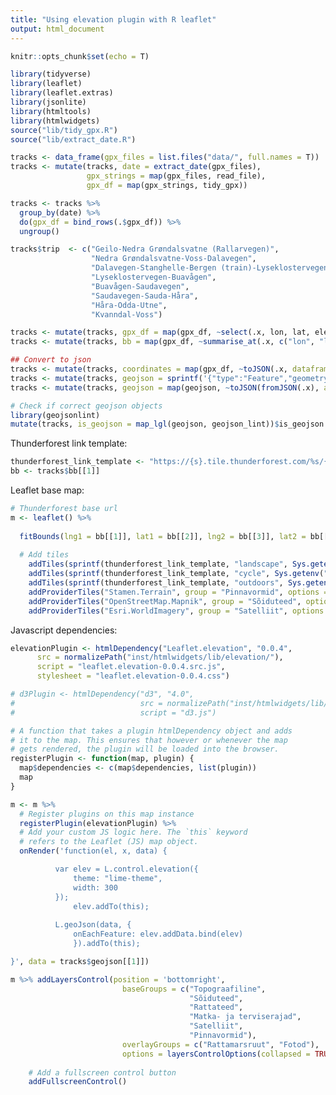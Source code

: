 ```yaml
---
title: "Using elevation plugin with R leaflet"
output: html_document
---
```


<script src="inst/htmlwidgets/lib/d3/d3.js" type="text/javascript" charset="utf-8"></script>

```r
knitr::opts_chunk$set(echo = T)
```


```r
library(tidyverse)
library(leaflet)
library(leaflet.extras)
library(jsonlite)
library(htmltools)
library(htmlwidgets)
source("lib/tidy_gpx.R")
source("lib/extract_date.R")

tracks <- data_frame(gpx_files = list.files("data/", full.names = T))
tracks <- mutate(tracks, date = extract_date(gpx_files),
                 gpx_strings = map(gpx_files, read_file),
                 gpx_df = map(gpx_strings, tidy_gpx))

tracks <- tracks %>%
  group_by(date) %>%
  do(gpx_df = bind_rows(.$gpx_df)) %>%
  ungroup()

tracks$trip  <- c("Geilo-Nedra Grøndalsvatne (Rallarvegen)",
                  "Nedra Grøndalsvatne-Voss-Dalavegen",
                  "Dalavegen-Stanghelle-Bergen (train)-Lyseklostervegen",
                  "Lyseklostervegen-Buavågen",
                  "Buavågen-Saudavegen",
                  "Saudavegen-Sauda-Håra",
                  "Håra-Odda-Utne",
                  "Kvanndal-Voss")

tracks <- mutate(tracks, gpx_df = map(gpx_df, ~select(.x, lon, lat, ele)))
tracks <- mutate(tracks, bb = map(gpx_df, ~summarise_at(.x, c("lon", "lat"), c("min", "max"))))

## Convert to json
tracks <- mutate(tracks, coordinates = map(gpx_df, ~toJSON(.x, dataframe = "values")))
tracks <- mutate(tracks, geojson = sprintf('{"type":"Feature","geometry":{"type":"LineString","coordinates":%s},"properties":null}', coordinates))
tracks <- mutate(tracks, geojson = map(geojson, ~toJSON(fromJSON(.x), auto_unbox = T)))

# Check if correct geojson objects
library(geojsonlint)
mutate(tracks, is_geojson = map_lgl(geojson, geojson_lint))$is_geojson
```

Thunderforest link template:
```r
thunderforest_link_template <- "https://{s}.tile.thunderforest.com/%s/{z}/{x}/{y}.png?apikey=%s"
bb <- tracks$bb[[1]]
```


Leaflet base map:
```r
# Thunderforest base url
m <- leaflet() %>%
  
  fitBounds(lng1 = bb[[1]], lat1 = bb[[2]], lng2 = bb[[3]], lat2 = bb[[4]]) %>%
  
  # Add tiles
    addTiles(sprintf(thunderforest_link_template, "landscape", Sys.getenv("THUNDERF_APIKEY")), group = "Topograafiline") %>%
    addTiles(sprintf(thunderforest_link_template, "cycle", Sys.getenv("THUNDERF_APIKEY")), group = "Rattateed") %>%
    addTiles(sprintf(thunderforest_link_template, "outdoors", Sys.getenv("THUNDERF_APIKEY")), group = "Matka- ja terviserajad") %>%
    addProviderTiles("Stamen.Terrain", group = "Pinnavormid", options = providerTileOptions(detectRetina = T)) %>%
    addProviderTiles("OpenStreetMap.Mapnik", group = "Sõiduteed", options = providerTileOptions(detectRetina = T)) %>%
    addProviderTiles("Esri.WorldImagery", group = "Satelliit", options = providerTileOptions(detectRetina = T))
```

Javascript dependencies:
```r
elevationPlugin <- htmlDependency("Leaflet.elevation", "0.0.4",
      src = normalizePath("inst/htmlwidgets/lib/elevation/"),
      script = "leaflet.elevation-0.0.4.src.js",
      stylesheet = "leaflet.elevation-0.0.4.css")

# d3Plugin <- htmlDependency("d3", "4.0",
#                            src = normalizePath("inst/htmlwidgets/lib/d3/"),
#                            script = "d3.js")

# A function that takes a plugin htmlDependency object and adds
# it to the map. This ensures that however or whenever the map
# gets rendered, the plugin will be loaded into the browser.
registerPlugin <- function(map, plugin) {
  map$dependencies <- c(map$dependencies, list(plugin))
  map
}

```

```r
m <- m %>%
  # Register plugins on this map instance
  registerPlugin(elevationPlugin) %>%
  # Add your custom JS logic here. The `this` keyword
  # refers to the Leaflet (JS) map object.
  onRender('function(el, x, data) {

          var elev = L.control.elevation({
              theme: "lime-theme",
              width: 300
          });
              elev.addTo(this);
          
          L.geoJson(data, {
		      onEachFeature: elev.addData.bind(elev)
		      }).addTo(this);

}', data = tracks$geojson[[1]])

m %>% addLayersControl(position = 'bottomright',
                         baseGroups = c("Topograafiline", 
                                        "Sõiduteed", 
                                        "Rattateed", 
                                        "Matka- ja terviserajad",  
                                        "Satelliit", 
                                        "Pinnavormid"),
                         overlayGroups = c("Rattamarsruut", "Fotod"),
                         options = layersControlOptions(collapsed = TRUE)) %>%
    
    # Add a fullscreen control button
    addFullscreenControl()
```

